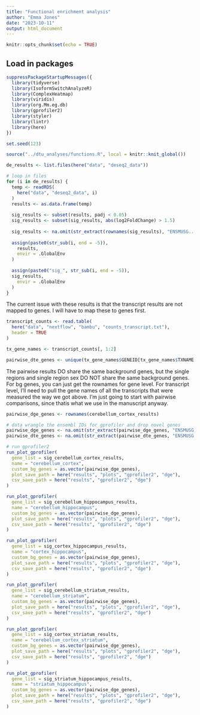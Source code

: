 ```yaml
---
title: "Functional enrichment analysis"
author: "Emma Jones"
date: "2023-10-11"
output: html_document
---
```


```r
knitr::opts_chunk$set(echo = TRUE)
```

## Load in packages

```r
suppressPackageStartupMessages({
  library(tidyverse)
  library(IsoformSwitchAnalyzeR)
  library(ComplexHeatmap)
  library(viridis)
  library(org.Mm.eg.db)
  library(gprofiler2)
  library(styler)
  library(lintr)
  library(here)
})

set.seed(123)
```


```r

source("../dtu_analyses/functions.R", local = knitr::knit_global())

```


```r

de_results <- list.files(here("data", "deseq2_data"))

# loop in files
for (i in de_results) {
  temp <- readRDS(
    here("data", "deseq2_data", i)
  )
  results <- as.data.frame(temp)
  
  sig_results <- subset(results, padj < 0.05)
  sig_results <- subset(sig_results, abs(log2FoldChange) > 1.5)
  
  sig_results <- na.omit(str_extract(rownames(sig_results), "ENSMUSG..........."))
  
  assign(paste0(str_sub(i, end = -5)),
    results,
    envir = .GlobalEnv
  )
  
  assign(paste0("sig_", str_sub(i, end = -5)),
  sig_results,
    envir = .GlobalEnv
  )
}
```

The current issue with these results is that the transcript results are not mapped to genes. I will have to map these to genes first.

```r
transcript_counts <- read.table(
  here("data", "nextflow", "bambu", "counts_transcript.txt"),
  header = TRUE
)

tx_gene_names <- transcript_counts[, 1:2]

pairwise_dte_genes <- unique(tx_gene_names$GENEID[tx_gene_names$TXNAME %in% rownames(cerebellum_cortex_transcripts_results)])
```

The pairwise results DO share the same background genes, but the single regions and single region sex DO NOT share the same background genes. For bg genes, you can just get the rownames for gene level. For transcript level, I'll need to pull the gene names of all the transcripts that were measured the way we got above. I'm just going to start with pairwise comparisons, since thatis what we use in the manuscript anyway.

```r
pairwise_dge_genes <- rownames(cerebellum_cortex_results)

# data wrangle the ensembl IDs for gprofiler and drop novel genes
pairwise_dge_genes <- na.omit(str_extract(pairwise_dge_genes, "ENSMUSG..........."))
pairwise_dte_genes <- na.omit(str_extract(pairwise_dte_genes, "ENSMUSG..........."))

```

```r
# run gprofiler2
run_plot_gprofiler(
  gene_list = sig_cerebellum_cortex_results,
  name = "cerebellum_cortex",
  custom_bg_genes = as.vector(pairwise_dge_genes),
  plot_save_path = here("results", "plots", "gprofiler2", "dge"),
  csv_save_path = here("results", "gprofiler2", "dge")
)

run_plot_gprofiler(
  gene_list = sig_cerebellum_hippocampus_results,
  name = "cerebellum_hippocampus",
  custom_bg_genes = as.vector(pairwise_dge_genes),
  plot_save_path = here("results", "plots", "gprofiler2", "dge"),
  csv_save_path = here("results", "gprofiler2", "dge")
)

run_plot_gprofiler(
  gene_list = sig_cortex_hippocampus_results,
  name = "cortex_hippocampus",
  custom_bg_genes = as.vector(pairwise_dge_genes),
  plot_save_path = here("results", "plots", "gprofiler2", "dge"),
  csv_save_path = here("results", "gprofiler2", "dge")
)

run_plot_gprofiler(
  gene_list = sig_cerebellum_striatum_results,
  name = "cerebellum_striatum",
  custom_bg_genes = as.vector(pairwise_dge_genes),
  plot_save_path = here("results", "plots", "gprofiler2", "dge"),
  csv_save_path = here("results", "gprofiler2", "dge")
)

run_plot_gprofiler(
  gene_list = sig_cortex_striatum_results,
  name = "cerebellum_cortex_striatum",
  custom_bg_genes = as.vector(pairwise_dge_genes),
  plot_save_path = here("results", "plots", "gprofiler2", "dge"),
  csv_save_path = here("results", "gprofiler2", "dge")
)

run_plot_gprofiler(
  gene_list = sig_striatum_hippocampus_results,
  name = "striatum_hippocampus",
  custom_bg_genes = as.vector(pairwise_dge_genes),
  plot_save_path = here("results", "plots", "gprofiler2", "dge"),
  csv_save_path = here("results", "gprofiler2", "dge")
)


```